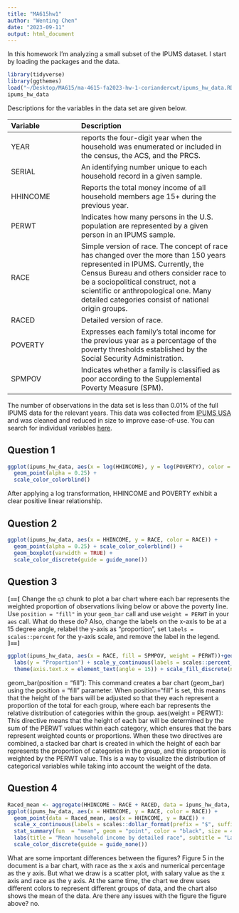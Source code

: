 ```yaml
---
title: "MA615hw1"
author: "Wenting Chen"
date: "2023-09-11"
output: html_document
---
```


In this homework I'm analyzing a small subset of the IPUMS dataset.
I start by loading the packages and the data.

```r
library(tidyverse)
library(ggthemes)
load("~/Desktop/MA615/ma-4615-fa2023-hw-1-coriandercwt/ipums_hw_data.RData")
ipums_hw_data
```
Descriptions for the variables in the data set are given below.

| Variable | Description       |
|:--------|:-------------------|
|YEAR     | reports the four-digit year when the household was enumerated or included in the census, the ACS, and the PRCS. |
|SERIAL   | An identifying number unique to each household record in a given sample. |
|HHINCOME | Reports the total money income of all household members age 15+ during the previous year. |
|PERWT    | Indicates how many persons in the U.S. population are represented by a given person in an IPUMS sample. |
|RACE     | Simple version of race. The concept of race has changed over the more than 150 years represented in IPUMS. Currently, the Census Bureau and others consider race to be a sociopolitical construct, not a scientific or anthropological one. Many detailed categories consist of national origin groups. |
|RACED    | Detailed version of race.  |
|POVERTY  | Expresses each family's total income for the previous year as a percentage of the poverty thresholds established by the Social Security Administration. |
|SPMPOV   | Indicates whether a family is classified as poor according to the Supplemental Poverty Measure (SPM). |

The number of observations in the data set is less than 0.01% of the full IPUMS data for the relevant years.
This data was collected from [IPUMS USA](https://usa.ipums.org/) and was cleaned and reduced in size to improve ease-of-use.
You can search for individual variables [here](https://usa.ipums.org/usa-action/variables/search).

## Question 1
```r
ggplot(ipums_hw_data, aes(x = log(HHINCOME), y = log(POVERTY), color = RACE)) +
  geom_point(alpha = 0.25) +
  scale_color_colorblind()
```
After applying a log transformation, HHINCOME and POVERTY exhibit a clear positive linear relationship.

## Question 2
```r
ggplot(ipums_hw_data, aes(x = HHINCOME, y = RACE, color = RACE)) +
  geom_point(alpha = 0.25) + scale_color_colorblind() + 
  geom_boxplot(varwidth = TRUE) +
  scale_color_discrete(guide = guide_none())
```

## Question 3
**`[==[`**
Change the `q3` chunk to plot a bar chart where each bar represents the weighted proportion of observations living below or above the poverty line.
Use `position = "fill"` in your `geom_bar` call and use `weight = PERWT` in your `aes` call.
What do these do?
Also, change the labels on the x-axis to be at a 15 degree angle, relabel the y-axis as "proportion", set `labels = scales::percent` for the y-axis scale, and remove the label in the legend.
**`]==]`**

```r
ggplot(ipums_hw_data, aes(x = RACE, fill = SPMPOV, weight = PERWT))+geom_bar(position = "fill") +
  labs(y = "Proportion") + scale_y_continuous(labels = scales::percent_format()) +
  theme(axis.text.x = element_text(angle = 15)) + scale_fill_discrete(name=NULL)
```
geom_bar(position = "fill"): This command creates a bar chart (geom_bar) using the position = "fill" parameter. When position="fill" is set, this means that the height of the bars will be adjusted so that they each represent a proportion of the total for each group, where each bar represents the relative distribution of categories within the group.
aes(weight = PERWT): This directive means that the height of each bar will be determined by the sum of the PERWT values within each category, which ensures that the bars represent weighted counts or proportions.
When these two directives are combined, a stacked bar chart is created in which the height of each bar represents the proportion of categories in the group, and this proportion is weighted by the PERWT value. This is a way to visualize the distribution of categorical variables while taking into account the weight of the data.

## Question 4
```r
Raced_mean <- aggregate(HHINCOME ~ RACE + RACED, data = ipums_hw_data, FUN = mean)
ggplot(ipums_hw_data, aes(x = HHINCOME, y = RACE, color = RACE)) + 
  geom_point(data = Raced_mean, aes(x = HHINCOME, y = RACE)) + 
  scale_x_continuous(labels = scales::dollar_format(prefix = "$", suffix = "k", scale = 0.001)) +
  stat_summary(fun  = "mean", geom = "point", color = "black", size = 4, alpha = 0.35) + 
  labs(title = "Mean household income by detailed race", subtitle = "Large grey dots are means for simplified race variable", x = "mean household income", y = "") + 
  scale_color_discrete(guide = guide_none())
```
What are some important differences between the figures?
Figure 5 in the document is a bar chart, with race as the x axis and numerical percentage as the y axis. But what we draw is a scatter plot, with salary value as the x axis and race as the y axis. At the same time, the chart we drew uses different colors to represent different groups of data, and the chart also shows the mean of the data.
Are there any issues with the figure the figure above?
no.